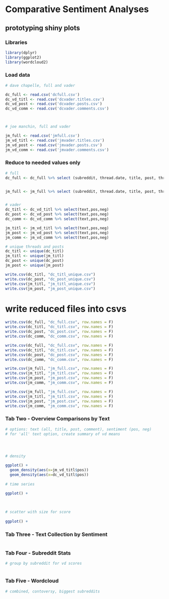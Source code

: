 # Comparative Sentiment Analyses 
## prototyping shiny plots

### Libraries

```r
library(dplyr)
library(ggplot2)
library(wordcloud2)
```


### Load data

```r

# dave chapelle, full and vader

dc_full <- read.csv('dcfull.csv')
dc_vd_titl <- read.csv('dcvader.titles.csv')
dc_vd_post <- read.csv('dcvader.posts.csv')
dc_vd_comm <- read.csv('dcvader.comments.csv')



# joe manchin, full and vader

jm_full <- read.csv('jmfull.csv')
jm_vd_titl <- read.csv('jmvader.titles.csv')
jm_vd_post <- read.csv('jmvader.posts.csv')
jm_vd_comm <- read.csv('jmvader.comments.csv')

```


### Reduce to needed values only

```r
# full 
dc_full <- dc_full %>% select (subreddit, thread.date, title, post, thread.score, thread.number.comments, comment.date, comment, comment.score, comment_id)


jm_full <- jm_full %>% select (subreddit, thread.date, title, post, thread.score, thread.number.comments, comment.date, comment, comment.score, comment_id)


# vader 
dc_titl <- dc_vd_titl %>% select(text,pos,neg)
dc_post <- dc_vd_post %>% select(text,pos,neg)
dc_comm <- dc_vd_comm %>% select(text,pos,neg)

jm_titl <- jm_vd_titl %>% select(text,pos,neg)
jm_post <- jm_vd_post %>% select(text,pos,neg)
jm_comm <- jm_vd_comm %>% select(text,pos,neg)

# unique threads and posts
dc_titl <- unique(dc_titl)
jm_titl <- unique(jm_titl)
dc_post <- unique(dc_post)
jm_post <- unique(jm_post)

write.csv(dc_titl, "dc_titl_unique.csv")
write.csv(dc_post, "dc_post_unique.csv")
write.csv(jm_titl, "jm_titl_unique.csv")
write.csv(jm_post, "jm_post_unique.csv")


```

# write reduced files into csvs
```r

write.csv(dc_full, "dc_full.csv", row.names = F)
write.csv(dc_titl, "dc_titl.csv", row.names = F)
write.csv(dc_post, "dc_post.csv", row.names = F)
write.csv(dc_comm, "dc_comm.csv", row.names = F)

write.csv(dc_full, "dc_full.csv", row.names = F)
write.csv(dc_titl, "dc_titl.csv", row.names = F)
write.csv(dc_post, "dc_post.csv", row.names = F)
write.csv(dc_comm, "dc_comm.csv", row.names = F)

write.csv(jm_full, "jm_full.csv", row.names = F)
write.csv(jm_titl, "jm_titl.csv", row.names = F)
write.csv(jm_post, "jm_post.csv", row.names = F)
write.csv(jm_comm, "jm_comm.csv", row.names = F)

write.csv(jm_full, "jm_full.csv", row.names = F)
write.csv(jm_titl, "jm_titl.csv", row.names = F)
write.csv(jm_post, "jm_post.csv", row.names = F)
write.csv(jm_comm, "jm_comm.csv", row.names = F)


```


### Tab Two - Overview Comparisons by Text

```r
# options: text (all, title, post, comment), sentiment (pos, neg)
# for 'all' text option, create summary of vd means 




# density

ggplot() + 
  geom_density(aes(x=jm_vd_titl$pos))
  geom_density(aes(x=dc_vd_titl$pos))
    
# time series

ggplot() +   
  
  
  
# scatter with size for score 
  
ggplot() + 


```


### Tab Three - Text Collection by Sentiment

```r





```


### Tab Four - Subreddit Stats

```r

# group by subreddit for vd scores 



```


### Tab Five - Wordcloud

```r

# combined, contoversy, biggest subreddits 





```

